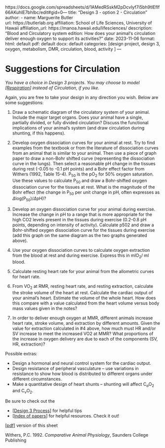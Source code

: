 https://docs.google.com/spreadsheets/d/1AMedRSskM2pDcvIyf7i5bh9tIEfIf66AKuhIE7bhIbc/edit#gid=0---
title: "Design 3 - option 2 - Circulation"
author:
  - name: Marguerite Butler  
    url: https://butlerlab.org
    affiliation: School of Life Sciences, University of Hawaii
    affiliation_url: https://manoa.hawaii.edu/lifesciences/
description: "Blood and Circulatory system edition: How does your animalʻs circulation deliver enough oxygen to support its activities?"
date: 2023-11-06
format: 
  html: default 
  pdf: default
  docx: default
categories: [design project, design 3, oxygen, metabolism, DMR, circulation, blood, activity ]
---

# Suggestions for Circulation

_You have a choice in Design 3 projects. You may choose to model \[[Respiration](design3.qmd)\] instead of Circulation, if you like._

Again, you are free to take your design in any direction you wish.  Below are some suggestions:

1)  Draw a schematic diagram of the circulatory system of your animal.  Include the major target organs.  Does your animal have a single, partially divided, or fully divided circulation?  Discuss the functional implications of your animal’s system (and draw circulation during shunting, if this happens).

2)  Develop oxygen dissociation curves for your animal at rest.  Try to find examples from the textbook or from the literature of dissociation curves from an animal that is similar to your animal.  Then use a piece of graph paper to draw a non-Bohr shifted curve (representing the dissociation curve in the lungs).  Then select a reasonable pH change in the tissues during rest (-0.05 to -0.1 pH points) and a Bohr effect factor from Withers (1992, Table 15-4).  P$_{50}$ is the pO$_2$ for 50% oxygen saturation. Use these values to calculate P$_{50}$ and draw a Bohr-shifted oxygen dissociation curve for the tissues at rest.  What is the magnitude of the Bohr effect (the change in P$_{50}$ per unit change in pH, often expresses as $\Delta$log(P$_{50}$)/$\Delta$pH)?

3)  Develop an oxygen dissociation curve for your animal during exercise.  Increase the change in pH to a range that is more appropriate for the high CO2 levels present in the tissues during exercise (0.2-0.8 pH points, depending on intensity of activity).  Calculate p502 and draw a Bohr-shifted oxygen dissociation curve for the tissues during exercise (add this graph on the same diagram as the two graphs generated above).  

4)  Use your oxygen dissociation curves to calculate oxygen extraction from the blood at rest and during exercise.  Express this in mlO$_2$/ ml blood.

5)  Calculate resting heart rate for your animal from the allometric curves for heart rate.  

6)  From VO$_2$ at RMR, resting heart rate, and resting extraction, calculate the stroke volume of the heart at rest.  Calculate the cardiac output of your animal’s heart.  Estimate the volume of the whole heart.  How does this compare with a value calculated from the heart volume versus body mass values given in the notes?

7)  In order to deliver enough oxygen at MMR, different animals increase heart rate, stroke volume, and extraction by different amounts.  Given the value for extraction calculated in #4 above, how much must HR and/or SV increase to meet the increased VO2 at MMR?  What proportions of the increase in oxygen delivery are due to each of the components (SV, HR, extraction)?

Possible extras:  

- Design a hormonal and neural control system for the cardiac output.  
- Design resistance of peripheral vasculature – use variations in resistance to show how blood is distributed to different organs under different circumstances.  
- Make a quantitative design of heart shunts – shunting will affect C$_a$O$_2$ and C$_v$O$_2$.  

Be sure to check out the 

- \[[Design 3 Process](design3-process.qmd)\] for helpful tips 
- \[[Index of papers](resources-digestion.qmd)\] for helpful resources. Check it out!

\[[pdf](3a.Circulation.pdf)\] version of this sheet

Withers, P.C. 1992. _Comparative Animal Physiology_, Saunders College Publishing